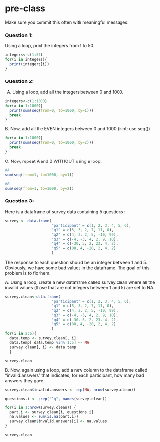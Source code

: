 # pre-class


Make sure you commit this often with meaningful messages. 




### Question 1:

Using a loop, print the integers from 1 to 50. 
```r
integers<-c(1:50)
for(i in integers){
  print(integers[i])
}

```

### Question 2:

A.  Using a loop, add all the integers between 0 and 1000.
```r
integers<-c(1:1000)
for(x in 1:1000){
  print(sum(seq(from=0, to=1000, by=1)))
  break
}
```

B. Now, add all the EVEN integers between 0 and 1000 (hint: use seq())
```r
for(x in 1:1000){
  print(sum(seq(from=0, to=1000, by=2)))
  break
}
```

C. Now, repeat A and B WITHOUT using a loop.
```r
#A
sum(seq(from=1, to=1000, by=1))

#B
sum(seq(from=1, to=1000, by=2))
```

### Question 3:

Here is a dataframe of survey data containing 5 questions :

```r
survey <- data.frame(
                     "participant" = c(1, 2, 3, 4, 5, 6),
                     "q1" = c(5, 3, 2, 7, 11, 0),
                     "q2" = c(4, 2, 2, 5, -10, 99),
                     "q3" = c(-4, -3, 4, 2, 9, 10),
                     "q4" = c(-30, 5, 2, 23, 4, 2),
                     "q5" = c(88, 4, -20, 2, 4, 2)
                     )
```
The response to each question should be an integer between 1 and 5. Obviously, we have some bad values in the dataframe. The goal of this problem is to fix them.

A. Using a loop, create a new dataframe called survey.clean where all the invalid values (those that are not integers between 1 and 5) are set to NA.

```r

survey.clean<-data.frame(
                     "participant" = c(1, 2, 3, 4, 5, 6),
                     "q1" = c(5, 3, 2, 7, 11, 0),
                     "q2" = c(4, 2, 2, 5, -10, 99),
                     "q3" = c(-4, -3, 4, 2, 9, 10),
                     "q4" = c(-30, 5, 2, 23, 4, 2),
                     "q5" = c(88, 4, -20, 2, 4, 2)
                     )
for(i in 2:6){
  data.temp <- survey.clean[, i]
  data.temp[!data.temp %in% 1:5] <- NA
  survey.clean[, i] <- data.temp
  }

survey.clean

```

B. Now, again using a loop, add a new column to the dataframe called “invalid.answers” that indicates, for each participant, how many bad answers they gave.

```r
survey.clean$invalid.answers <- rep(NA, nrow(survey.clean))

questions.i <- grep("^q", names(survey.clean)) 

for(i in 1:nrow(survey.clean)) { 
  part.i <- survey.clean[i, questions.i]
  na.values <- sum(is.na(part.i))
  survey.clean$invalid.answers[i] <- na.values
}

survey.clean
```
